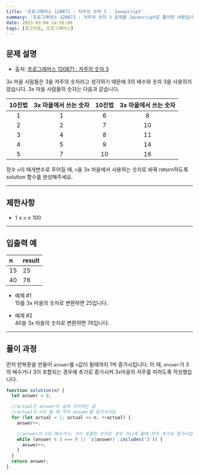 ```yaml
---
title: '프로그래머스 120871 : 저주의 숫자 3 - Javascript'
summary: '프로그래머스 120871 : 저주의 숫자 3 문제를 Javascript로 풀이한 내용입니다.'
date: 2023-03-04 14:56:00
tags: [알고리즘, 프로그래머스]
---
```


## 문제 설명

- 출처: [프로그래머스 120871 : 저주의 숫자 3](https://school.programmers.co.kr/learn/courses/30/lessons/120871)

3x 마을 사람들은 3을 저주의 숫자라고 생각하기 때문에 3의 배수와 숫자 3을 사용하지 않습니다. 3x 마을 사람들의 숫자는 다음과 같습니다.

| 10진법 | 3x 마을에서 쓰는 숫자 | 10진법 | 3x 마을에서 쓰는 숫자 |
| :----: | :-------------------: | :----: | :-------------------: |
|   1    |           1           |   6    |           8           |
|   2    |           2           |   7    |          10           |
|   3    |           4           |   8    |          11           |
|   4    |           5           |   9    |          14           |
|   5    |           7           |   10   |          16           |

정수 `n`이 매개변수로 주어질 때, `n`을 3x 마을에서 사용하는 숫자로 바꿔 return하도록 solution 함수를 완성해주세요.

---

## 제한사항

- 1 ≤ `n` ≤ 100

---

## 입출력 예

| n   | result |
| :-- | :----- |
| 15  | 25     |
| 40  | 76     |

- 예제 #1  
  15를 3x 마을의 숫자로 변환하면 25입니다.

- 예제 #2  
  40을 3x 마을의 숫자로 변환하면 76입니다.

---

## 풀이 과정

먼저 반복문을 만들어 `answer`를 `n`값이 될때까지 1씩 증가시킵니다.
이 때, `answer`가 3의 배수거나 3이 포함되는 경우에 추가로 증가시켜 3x마을의 저주를 피하도록 작성했습니다.

```javascript
function solution(n) {
  let answer = 0;

  //actual은 answer이 실제 의미하는 값
  //actual이 n이 될 때 까지 answer를 증가시시킴
  for (let actual = 1; actual <= n; ++actual) {
    answer++;

    //answer이 3의 배수거나, 3이 포함된 숫자인 경우 아니게 될때 까지 추가로 증가시킴
    while (answer % 3 === 0 || `${answer}`.includes('3')) {
      answer++;
    }
  }
  return answer;
}
```
